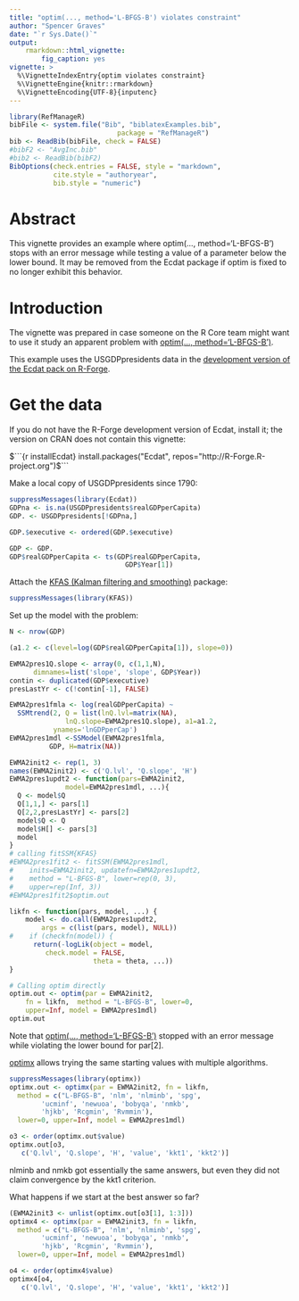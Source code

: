 ```yaml
---
title: "optim(..., method='L-BFGS-B') violates constraint"
author: "Spencer Graves"
date: "`r Sys.Date()`"
output:
    rmarkdown::html_vignette:
        fig_caption: yes
vignette: >
  %\VignetteIndexEntry{optim violates constraint}
  %\VignetteEngine{knitr::rmarkdown}
  %\VignetteEncoding{UTF-8}{inputenc}
---
```

```r
library(RefManageR)
bibFile <- system.file("Bib", "biblatexExamples.bib", 
                           package = "RefManageR")
bib <- ReadBib(bibFile, check = FALSE)
#bibF2 <- "AvgInc.bib"
#bib2 <- ReadBib(bibF2) 
BibOptions(check.entries = FALSE, style = "markdown",
           cite.style = "authoryear",
           bib.style = "numeric")
```
# Abstract 

This vignette provides an example where optim(..., method='L-BFGS-B') stops with an error message while testing a value of a parameter below the lower bound.  It may be removed from the Ecdat package if optim is fixed to no longer exhibit this behavior.  

# Introduction 

The vignette was prepared in case someone on the R Core team might want to use it study an apparent problem with [optim(..., method='L-BFGS-B')](https://stat.ethz.ch/R-manual/R-devel/library/stats/html/optim.html).

This example uses the USGDPpresidents data in the [development version of the Ecdat pack on R-Forge](https://r-forge.r-project.org/R/?group_id=1439). 

# Get the data 

If you do not have the R-Forge development version of Ecdat, install it;  the version on CRAN does not contain this vignette:  

$```{r installEcdat}
install.packages("Ecdat",
    repos="http://R-Forge.R-project.org")
$```

Make a local copy of USGDPpresidents since 1790:  

```r
suppressMessages(library(Ecdat))
GDPna <- is.na(USGDPpresidents$realGDPperCapita)
GDP. <- USGDPpresidents[!GDPna,]

GDP.$executive <- ordered(GDP.$executive)

GDP <- GDP.
GDP$realGDPperCapita <- ts(GDP$realGDPperCapita, 
                             GDP$Year[1])
```

Attach the [KFAS (Kalman filtering and smoothing)](https://rweb.crmda.ku.edu/cran/web/packages/KFAS/KFAS.pdf) package:  

```r
suppressMessages(library(KFAS))
```

Set up the model with the problem:  

```r
N <- nrow(GDP)

(a1.2 <- c(level=log(GDP$realGDPperCapita[1]), slope=0))

EWMA2pres1Q.slope <- array(0, c(1,1,N), 
      dimnames=list('slope', 'slope', GDP$Year))
contin <- duplicated(GDP$executive)
presLastYr <- c(!contin[-1], FALSE)

EWMA2pres1fmla <- log(realGDPperCapita) ~ 
  SSMtrend(2, Q = list(lnQ.lvl=matrix(NA), 
              lnQ.slope=EWMA2pres1Q.slope), a1=a1.2,
           ynames='lnGDPperCap') 
EWMA2pres1mdl <-SSModel(EWMA2pres1fmla, 
          GDP, H=matrix(NA))

EWMA2init2 <- rep(1, 3)
names(EWMA2init2) <- c('Q.lvl', 'Q.slope', 'H')
EWMA2pres1updt2 <- function(pars=EWMA2init2,
              model=EWMA2pres1mdl, ...){
  Q <- model$Q
  Q[1,1,] <- pars[1]
  Q[2,2,presLastYr] <- pars[2]
  model$Q <- Q
  model$H[] <- pars[3]
  model
} 
# calling fitSSM{KFAS}
#EWMA2pres1fit2 <- fitSSM(EWMA2pres1mdl,
#    inits=EWMA2init2, updatefn=EWMA2pres1updt2,  
#    method = "L-BFGS-B", lower=rep(0, 3), 
#    upper=rep(Inf, 3))
#EWMA2pres1fit2$optim.out

likfn <- function(pars, model, ...) {
    model <- do.call(EWMA2pres1updt2, 
        args = c(list(pars, model), NULL))
#    if (checkfn(model)) {
      return(-logLik(object = model, 
         check.model = FALSE, 
                     theta = theta, ...))
}

# Calling optim directly 
optim.out <- optim(par = EWMA2init2, 
    fn = likfn,  method = "L-BFGS-B", lower=0, 
    upper=Inf, model = EWMA2pres1mdl)
optim.out
```

Note that [optim(..., method='L-BFGS-B')](https://stat.ethz.ch/R-manual/R-devel/library/stats/html/optim.html) stopped with an error message while violating the lower bound for par[2].  

[optimx](https://rweb.crmda.ku.edu/cran/web/packages/optimx/optimx.pdf) allows trying the same starting values with multiple algorithms.  

```r
suppressMessages(library(optimx))
optimx.out <- optimx(par = EWMA2init2, fn = likfn, 
  method = c("L-BFGS-B", 'nlm', 'nlminb', 'spg', 
        'ucminf', 'newuoa', 'bobyqa', 'nmkb', 
        'hjkb', 'Rcgmin', 'Rvmmin'), 
  lower=0, upper=Inf, model = EWMA2pres1mdl)

o3 <- order(optimx.out$value)
optimx.out[o3, 
   c('Q.lvl', 'Q.slope', 'H', 'value', 'kkt1', 'kkt2')]

```

nlminb and nmkb got essentially the same answers, but even they did not claim convergence by the kkt1 criterion.  

What happens if we start at the best answer so far?  

```r
(EWMA2init3 <- unlist(optimx.out[o3[1], 1:3]))
optimx4 <- optimx(par = EWMA2init3, fn = likfn, 
  method = c("L-BFGS-B", 'nlm', 'nlminb', 'spg', 
        'ucminf', 'newuoa', 'bobyqa', 'nmkb', 
        'hjkb', 'Rcgmin', 'Rvmmin'), 
  lower=0, upper=Inf, model = EWMA2pres1mdl)

o4 <- order(optimx4$value)
optimx4[o4, 
   c('Q.lvl', 'Q.slope', 'H', 'value', 'kkt1', 'kkt2')]
```
